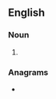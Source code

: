 ==English==

===Noun===
{{head|en|noun form}}

# {{plural of|en|efreet}}

===Anagrams===
* {{anagrams|en|a=eeefrst|reefest|set free}}